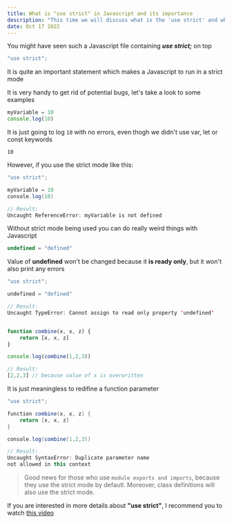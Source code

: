 ```yaml
---
title: What is "use strict" in Javascript and its importance
description: "This time we will discuss what is the 'use strict' and why it is needed"
date: Oct 17 2022
---
```


You might have seen such a Javascript file containing _**use strict;**_ on top

```js
"use strict";
```
It is quite an important statement which makes a Javascript to run in a strict mode

It is very handy to get rid of potential bugs, let's take a look to some examples


```js
myVariable = 10
console.log(10)
```
It is just going to log `10` with no errors, even thogh we didn't use var, let or const keywords

```
10
```

However, if you use the strict mode like this:
```java
"use strict";

myVariable = 10
console.log(10)

// Result:
Uncaught ReferenceError: myVariable is not defined
```

Without strict mode being used you can do really weird things with Javascript
```js
undefined = "defined"
```
Value of **undefined** won't be changed because it **is ready only**, but it won't also print any errors

```java
"use strict";

undefined = "defined"

// Result:
Uncaught TypeError: Cannot assign to read only property 'undefined'
```

```javascript

function combine(x, x, z) {
    return [x, x, z]
}

console.log(combine(1,2,3))

// Result:
[2,2,3] // because value of x is overwritten
```

It is just meaningless to redifine a function parameter

```java
"use strict";

function combine(x, x, z) {
    return [x, x, z]
}

console.log(combine(1,2,3))

// Result:
Uncaught SyntaxError: Duplicate parameter name 
not allowed in this context
```



> Good news for those who use `module exports and imports`, because they use the strict mode by defautl.
Moreover, class definitions will also use the strict mode.


If you are interested in more details about **"use strict"**, I recommend you to watch [this video](https://www.youtube.com/watch?v=G9QTBS2x8U4)